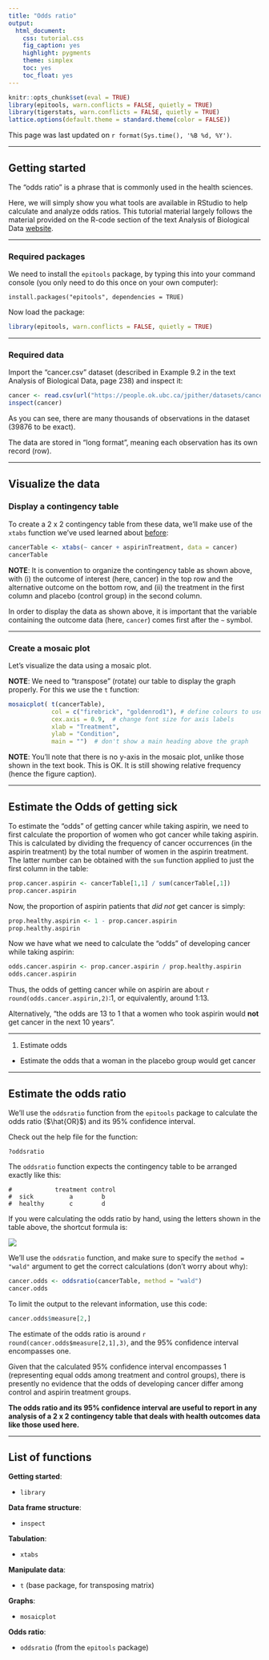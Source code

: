 ```yaml
---
title: "Odds ratio"
output:
  html_document:
    css: tutorial.css
    fig_caption: yes
    highlight: pygments
    theme: simplex
    toc: yes
    toc_float: yes
---
```


```r
knitr::opts_chunk$set(eval = TRUE)
library(epitools, warn.conflicts = FALSE, quietly = TRUE)
library(tigerstats, warn.conflicts = FALSE, quietly = TRUE)
lattice.options(default.theme = standard.theme(color = FALSE))
```
This page was last updated on `r format(Sys.time(), '%B %d, %Y')`.

* * *

## Getting started

The "odds ratio" is a phrase that is commonly used in the health sciences.  

Here, we will simply show you what tools are available in RStudio to help calculate and analyze odds ratios.  This tutorial material largely follows the material provided on the R-code section of the text Analysis of Biological Data [website](http://whitlockschluter.zoology.ubc.ca/r-code/rcode09).  

* * *

### Required packages

We need to install the `epitools` package, by typing this into your command console (you only need to do this once on your own computer):

```
install.packages("epitools", dependencies = TRUE)
```

Now load the package:

```r
library(epitools, warn.conflicts = FALSE, quietly = TRUE)
```

* * *

### Required data

Import the "cancer.csv" dataset (described in Example 9.2 in the text Analysis of Biological Data, page 238) and inspect it:  

```r
cancer <- read.csv(url("https://people.ok.ubc.ca/jpither/datasets/cancer.csv"), header = TRUE)
inspect(cancer)
```
 
As you can see, there are many thousands of observations in the dataset (39876 to be exact).  

The data are stored in "long format", meaning each observation has its own record (row).  

* * *

## Visualize the data

### Display a contingency table

To create a 2 x 2 contingency table from these data, we'll make use of the `xtabs` function we've used learned about [before](https://people.ok.ubc.ca/jpither/modules/Visualizing_association_two_variables.html#constructing_a_contingency_table):  

```r
cancerTable <- xtabs(~ cancer + aspirinTreatment, data = cancer)
cancerTable
```

**NOTE**: It is convention to organize the contingency table as shown above, with (i) the outcome of interest (here, cancer) in the top row and the alternative outcome on the bottom row, and (ii) the treatment in the first column and placebo (control group) in the second column.  

In order to display the data as shown above, it is important that the variable containing the outcome data (here, `cancer`) comes first after the `~` symbol.  

* * *

### Create a mosaic plot

Let's visualize the data using a mosaic plot.  

**NOTE**: We need to "transpose" (rotate) our table to display the graph properly. For this we use the `t` function:

```r
mosaicplot( t(cancerTable), 
            col = c("firebrick", "goldenrod1"), # define colours to use
            cex.axis = 0.9,  # change font size for axis labels
            xlab = "Treatment", 
            ylab = "Condition", 
            main = "")  # don't show a main heading above the graph
```

**NOTE**: You'll note that there is no y-axis in the mosaic plot, unlike those shown in the text book. This is OK. It is still showing relative frequency (hence the figure caption).   

* * *

## Estimate the Odds of getting sick

To estimate the "odds" of getting cancer while taking aspirin, we need to first calculate the proportion of women who got cancer while taking aspirin.  This is calculated by dividing the frequency of cancer occurrences (in the aspirin treatment) by the total number of women in the aspirin treatment.  The latter number can be obtained with the `sum` function applied to just the first column in the table:

```r
prop.cancer.aspirin <- cancerTable[1,1] / sum(cancerTable[,1])
prop.cancer.aspirin
```

Now, the proportion of aspirin patients that *did not* get cancer is simply:

```r
prop.healthy.aspirin <- 1 - prop.cancer.aspirin
prop.healthy.aspirin
```

Now we have what we need to calculate the "odds" of developing cancer while taking aspirin:

```r
odds.cancer.aspirin <- prop.cancer.aspirin / prop.healthy.aspirin
odds.cancer.aspirin
```

Thus, the odds of getting cancer while on aspirin are about `r round(odds.cancer.aspirin,2)`:1, or equivalently, around 1:13.  

Alternatively, "the odds are 13 to 1 that a women who took aspirin would **not** get cancer in the next 10 years".

* * *

1. Estimate odds

* Estimate the odds that a woman in the placebo group would get cancer

* * *

## Estimate the odds ratio

We'll use the `oddsratio` function from the `epitools` package to calculate the odds ratio ($\hat{OR}$) and its 95% confidence interval.  

Check out the help file for the function:

```
?oddsratio
```

The `oddsratio` function expects the contingency table to be arranged exactly like this:  

```
#            treatment control
#  sick          a        b
#  healthy       c        d
```

If you were calculating the odds ratio by hand, using the letters shown in the table above, the shortcut formula is:  


![](./more/odds_ratio.png)


We'll use the `oddsratio` function, and make sure to specify the `method = "wald"` argument to get the correct calculations (don't worry about why):  

```r
cancer.odds <- oddsratio(cancerTable, method = "wald")
cancer.odds
```

To limit the output to the relevant information, use this code:  

```r
cancer.odds$measure[2,]
```

The estimate of the odds ratio is around `r round(cancer.odds$measure[2,1],3)`, and the 95% confidence interval encompasses one.  

Given that the calculated 95% confidence interval encompasses 1 (representing equal odds among treatment and control groups), there is presently no evidence that the odds of developing cancer differ among control and aspirin treatment groups.  

**The odds ratio and its 95% confidence interval are useful to report in any analysis of a 2 x 2 contingency table that deals with health outcomes data like those used here.**  

* * *

## List of functions

__Getting started__:

* `library` 

__Data frame structure__: 

* `inspect`

__Tabulation__:

* `xtabs`  

__Manipulate data__:

* `t` (base package, for transposing matrix)

__Graphs__:

* `mosaicplot`

__Odds ratio__:

* `oddsratio` (from the `epitools` package)


